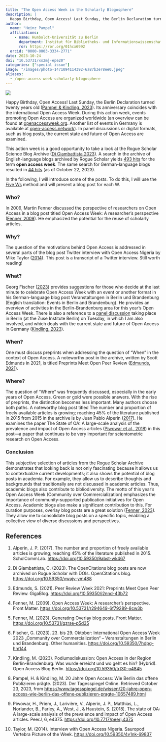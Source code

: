 ```yaml
---
title: "The Open Access Week in the Scholarly Blogosphere"
description: |
  Happy Birthday, Open Access! Last Sunday, the Berlin Declaration turned twenty years old. Its anniversary coincides with the international Open Access Week.
author:
  name: "Heinz Pampel"
  affiliations: 
    - name: Humboldt-Universität zu Berlin
      department: Institut für Bibliotheks- und Informations­wissen­schaft
      ror: https://ror.org/01hcx6992
  orcid: "0000-0003-3334-2771"
date: 2023-10-24
doi: "10.53731/xs2mj-epe20"
categories: ["special issue"]
image: "/images/photo-1471094114392-6a87b3e78ee0.jpeg"
aliases: 
  - /open-access-week-scholarly-blogosphere
---
```


![](/images/photo-1471094114392-6a87b3e78ee0.jpeg)

Happy Birthday, Open Access! Last Sunday, the Berlin Declaration turned twenty years old ([Pampel & Kindling, 2023](https://www.tagesspiegel.de/wissen/20-jahre-open-access-wie-berlin-das-offene-publizieren-pragte-10657489.html)). Its anniversary coincides with the international Open Access Week. During this action week, events promoting Open Access are organized worldwide (an overview can be found at [openaccessweek.org](https://www.openaccessweek.org/). Another list of events in Germany is available at [open-access.network](https://open-access.network/fortbilden/open-access-week/open-access-week-2023)). In panel discussions or digital formats, such as blog posts, the current state and future of Open Access are examined.

This action week is a good opportunity to take a look at the Rogue Scholar Science Blog Archive ([Di Giambattista 2023](https://doi.org/10.59350/vwajv-ym488)). A search in the archive of English-language blogs archived by Rogue Scholar yields [493 hits](https://rogue-scholar.org/posts?page=1&query=open+access+week&language=en) for the term <strong>open access week</strong>. The same search for German-language blogs resulted in [44 hits](https://rogue-scholar.org/posts?page=1&query=open+access+week&language=de) (as of October 22, 2023).

In the following, I will introduce some of the posts. To do this, I will use the [Five Ws](https://en.wikipedia.org/wiki/Five_Ws) method and will present a blog post for each W.

### Who?
In 2009, Martin Fenner discussed the perspective of researchers on Open Access in a blog post titled Open Access Week: A researcher’s perspective ([Fenner, 2009](https://doi.org/10.53731/r294649-6f79289-8cw3b)). He emphasized the potential for the reuse of scholarly articles.

### Why?
The question of the motivations behind Open Access is addressed in several parts of the blog post Twitter interview with Open Access Nigeria by Mike Taylor ([2014](https://doi.org/10.59350/4v1nk-69837)). This post is a transcript of a Twitter interview. Still worth reading!

### What?
Georg Fischer ([2023](https://doi.org/10.59350/7hdpg-hm144)) provides suggestions for those who decide at the last minute to celebrate Open Access Week with an event or another format in his German-language blog post Veranstaltungen in Berlin und Brandenburg (English translation: Events in Berlin and Brandenburg). He provides an overview of activities in the Berlin-Brandenburg area for this year's Open Access Week. There is also a reference to a [panel discussion](https://blogs.fu-berlin.de/open-access-berlin/2023/06/01/oaweekbbb-auftakt/) taking place in Berlin (at the Zuse Institute Berlin) on Tuesday, in which I am also involved, and which deals with the current state and future of Open Access in Germany ([Kindling, 2023](https://doi.org/10.59350/trt30-p4845)).

### When?
One must discuss preprints when addressing the question of “When” in the context of Open Access. A noteworthy post in the archive, written by Scott Edmunds in 2021, is titled Preprints Meet Open Peer Review ([Edmunds, 2021](https://doi.org/10.59350/j2nnd-43b72)).

### Where?
The question of “Where” was frequently discussed, especially in the early years of Open Access. Green or gold were possible answers. With the rise of preprints, the distinction becomes less important. Many authors choose both paths. A noteworthy blog post titled The number and proportion of freely available articles is growing; reaching 45% of the literature published in 2015 from 2015 in the archive is by Juan Pablo Alperin ([2017](https://doi.org/10.59350/9abst-wk467)). He examines the paper The State of OA: A large-scale analysis of the prevalence and impact of Open Access articles ([Piwowar et al., 2018](https://doi.org/10.7717/peerj.4375)) in this post—a paper that continues to be very important for scientometric research on Open Access.

### Conclusion
This subjective selection of articles from the Rogue Scholar Archive demonstrates that looking back is not only fascinating because it allows us to contextualize current developments; it also shows the potential of blog posts in academia. For example, they allow us to describe thoughts and backgrounds that traditionally are not discussed in academic articles. Thus, academic blogs also contribute to bibliodiversity. The motto of this year's Open Access Week (Community over Commercialization) emphasizes the importance of community-supported publication initiatives for Open Access. Academic blogs also make a significant contribution to this. For curation purposes, overlay blog posts are a great solution ([Fenner, 2023](https://doi.org/10.53731/gzrse-p5d35)). They allow me to consolidate blog posts on a specific topic, enabling a collective view of diverse discussions and perspectives.

## References
1. Alperin, J. P. (2017). The number and proportion of freely available articles is growing; reaching 45% of the literature published in 2015. ScholCommLab. <https://doi.org/10.59350/9abst-wk467>

1. Di Giambattista, C. (2023). The OpenCitations blog posts are now archived on Rogue Scholar with DOIs. OpenCitations blog. <https://doi.org/10.59350/vwajv-ym488>

1. Edmunds, S. (2021). Peer Review Week 2021: Preprints Meet Open Peer Review. GigaBlog. <https://doi.org/10.59350/j2nnd-43b72>

1. Fenner, M. (2009). Open Access Week: A researcher’s perspective. Front Matter. <https://doi.org/10.53731/r294649-6f79289-8cw3b>

1. Fenner, M. (2023). Generating Overlay blog posts. Front Matter. <https://doi.org/10.53731/gzrse-p5d35>

1. Fischer, G. (2023). 23. bis 29. Oktober: International Open Access Week 2023 „Community over Commercialization“ – Veranstaltungen in Berlin und Brandenburg. Other humanities. <https://doi.org/10.59350/7hdpg-hm144>

1. Kindling, M. (2023). Podiumsdiskussion: Open Access in der Region Berlin-Brandenburg: Was wurde erreicht und wo geht es hin? (Hybrid). Open Access Blog Berlin. <https://doi.org/10.59350/trt30-p4845>

1. Pampel, H. & Kindling, M. 20 Jahre Open Access: Wie Berlin das offene Publizieren prägte. (2023). Der Tagesspiegel Online. Retrieved October 23, 2023, from <https://www.tagesspiegel.de/wissen/20-jahre-open-access-wie-berlin-das-offene-publizieren-pragte-10657489.html>

1. Piwowar, H., Priem, J., Larivière, V., Alperin, J. P., Matthias, L., Norlander, B., Farley, A., West, J., & Haustein, S. (2018). The state of OA: A large-scale analysis of the prevalence and impact of Open Access articles. PeerJ, 6, e4375. <https://doi.org/10.7717/peerj.4375>

1. Taylor, M. (2014). Interview with Open Access Nigeria. Sauropod Vertebra Picture of the Week. <https://doi.org/10.59350/4v1nk-69837>
